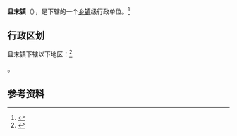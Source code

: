 {{中国乡级行政区|65/28/25/100/000}}

'''且末镇'''（{{lang-ug|چەرچەن, Чәрчән, Qarqan|}}），是{{PRC admin/fullname|65/28/25/100/000|3}}下辖的一个[[乡镇|乡镇]]级行政单位。<ref>{{PRC admin/ref sgc|{{PRC admin/parent|65/28/25/100/000}}}}</ref>

== 行政区划 ==

且末镇下辖以下地区：<ref>{{PRC admin/ref sgc|65/28/25/100/000}}</ref>

{{PRC admin/children|65/28/25/100/000}}。

== 参考资料 ==

{{reflist}}

{{PRC admin/navcat|65/28/25/100/000}}
{{新疆行政区划小作品}}